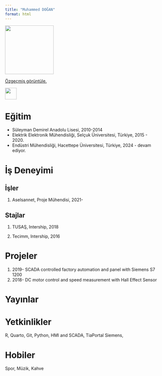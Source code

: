 ```yaml
---
title: "Muhammed DOĞAN"
format: html
---
```


![](/assets/images/muhammeddogan.png){fig-align="center" width="160"}

[Özgeçmiş görüntüle.](/assets/muhammeddogan_CV.pdf "Muhammed DOĞAN"){fig-align="center" width="160"}

[![](/assets/linkedin-logo.jpg){fig-align="center" width="38"}](https://www.linkedin.com/in/muhammed-dogan/)

# Eğitim

-   Süleyman Demirel Anadolu Lisesi, 2010-2014
-   Elektrik Elektronik Mühendisliği, Selçuk Üniversitesi, Türkiye, 2015 - 2020.
-   Endüstri Mühendisliği, Hacettepe Üniversitesi, Türkiye, 2024 - devam ediyor.

# İş Deneyimi

## İşler

1.  Aselsannet, Proje Mühendisi, 2021-

## Stajlar

1.  TUSAŞ, Intership, 2018

2.  Tecimm, Intership, 2016

# Projeler

1.  2019- SCADA controlled factory automation and panel with Siemens S7 1200
2.  2018- DC motor control and speed measurement with Hall Effect Sensor

# Yayınlar

# Yetkinlikler

R, Quarto, Git, Python, HMI and SCADA, TiaPortal Siemens,

# Hobiler

Spor, Müzik, Kahve
